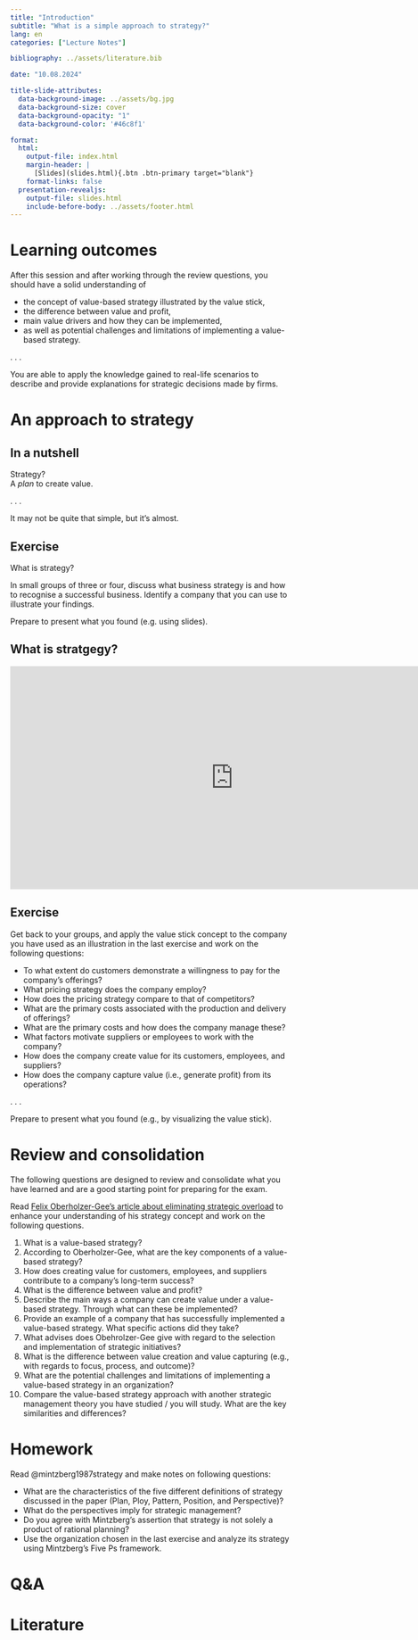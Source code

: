 ```yaml
---
title: "Introduction"
subtitle: "What is a simple approach to strategy?"
lang: en
categories: ["Lecture Notes"]

bibliography: ../assets/literature.bib

date: "10.08.2024"

title-slide-attributes:
  data-background-image: ../assets/bg.jpg
  data-background-size: cover
  data-background-opacity: "1"
  data-background-color: '#46c8f1'

format: 
  html:
    output-file: index.html
    margin-header: | 
      [Slides](slides.html){.btn .btn-primary target="blank"}
    format-links: false  
  presentation-revealjs:
    output-file: slides.html
    include-before-body: ../assets/footer.html
---
```


# Learning outcomes

After this session and after working through the review questions, you should have a solid understanding of

:::incremental
- the concept of value-based strategy illustrated by the value stick,
- the difference between value and profit,
- main value drivers and how they can be implemented,
- as well as potential challenges and limitations of implementing a value-based strategy. 
:::

. . .

You are able to apply the knowledge gained to real-life scenarios to describe and provide explanations for strategic decisions made by firms.

# An approach to strategy {.headline-only background-color="#0333ff"}

## In a nutshell {.html-hidden .unlisted .unnumbered background-color="#0333ff"}

:::large
Strategy?      
A *plan* to create value.
:::

. . .

It may not be quite that simple, but it's almost.

## Exercise {.unnumbered background-color="black"}

:::{.large}
What is strategy?
:::

In small groups of three or four, discuss what business strategy is and how to recognise a successful business. Identify a company that you can use to illustrate your findings.

Prepare to present what you found (e.g. using slides).

## What is stratgegy? {.discussion-slide background-color=black}

<iframe width="800" height="400" src="https://www.youtube.com/embed/o7Ik1OB4TaE?si=iZt_qAnBRSfo0G6x" title="YouTube video player" frameborder="0" allow="accelerometer; autoplay; clipboard-write; encrypted-media; gyroscope; picture-in-picture" allowfullscreen></iframe>

## Exercise {background-color="black"}

Get back to your groups, and apply the value stick concept to the company you have used as an illustration in the last exercise and work on the following questions:

:::incremental
- To what extent do customers demonstrate a willingness to pay for the company's offerings?
- What pricing strategy does the company employ? 
- How does the pricing strategy compare to that of competitors?
- What are the primary costs associated with the production and delivery of offerings? 
- What are the primary costs and how does the company manage these?
- What factors motivate suppliers or employees to work with the company?
- How does the company create value for its customers, employees, and suppliers?
- How does the company capture value (i.e., generate profit) from its operations?
:::

. . .

Prepare to present what you found (e.g., by visualizing the value stick).

# Review and consolidation {.scrollable}

The following questions are designed to review and consolidate what you have learned and are a good starting point for preparing for the exam.

Read [Felix Oberholzer-Gee's article about eliminating strategic overload](https://hbr.org/2021/05/eliminate-strategic-overload) to enhance your understanding of his strategy concept and work on the following questions. 

:::smaller
1. What is a value-based strategy?
2. According to Oberholzer-Gee, what are the key components of a value-based strategy?
3. How does creating value for customers, employees, and suppliers contribute to a company’s long-term success?
4. What is the difference between value and profit?
5. Describe the main ways a company can create value under a value-based strategy. Through what can these be implemented?
6. Provide an example of a company that has successfully implemented a value-based strategy. What specific actions did they take?
7. What advises does Obehrolzer-Gee give with regard to the selection and implementation of strategic initiatives?
8. What is the difference between value creation and value capturing (e.g., with regards to focus, process, and outcome)?
9. What are the potential challenges and limitations of implementing a value-based strategy in an organization?
10. Compare the value-based strategy approach with another strategic management theory you have studied / you will study. What are the key similarities and differences?
:::

# Homework

Read @mintzberg1987strategy and make notes on following questions:

- What are the characteristics of the five different definitions of strategy discussed in the paper (Plan, Ploy, Pattern, Position, and Perspective)?
- What do the perspectives imply for strategic management? 
- Do you agree with Mintzberg's assertion that strategy is not solely a product of rational planning?
- Use the organization chosen in the last exercise and analyze its strategy using Mintzberg's Five Ps framework.


# Q&A {.html-hidden .unlisted .vertical-center background-color="#0333ff" background-image="../assets/bg.jpg"}

# Literature

::: {#refs}
:::